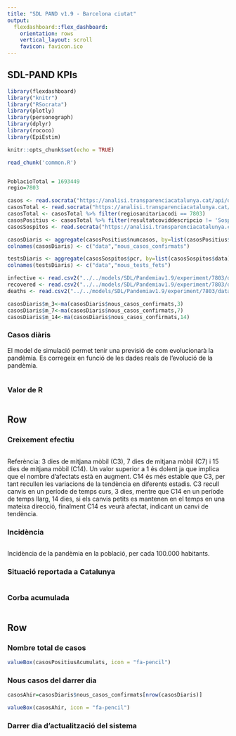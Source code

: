 ```yaml
---
title: "SDL PAND v1.9 - Barcelona ciutat"
output: 
  flexdashboard::flex_dashboard:
    orientation: rows
    vertical_layout: scroll
    favicon: favicon.ico
---
```


## SDL-PAND KPIs

```r
library(flexdashboard)
library("knitr")
library("RSocrata")
library(plotly)
library(personograph)
library(dplyr)
library(rococo)
library(EpiEstim)

knitr::opts_chunk$set(echo = TRUE)
```


```r
read_chunk('common.R')
```

```r

```


```r
PoblacioTotal = 1693449
regio=7803

casos <- read.socrata("https://analisi.transparenciacatalunya.cat/api/odata/v4/623z-r97q")
casosTotal <- read.socrata("https://analisi.transparenciacatalunya.cat/api/odata/v4/qwj8-xpvk")
casosTotal <- casosTotal %>% filter(regiosanitariacodi == 7803)
casosPositius <- casosTotal %>% filter(resultatcoviddescripcio != 'Sospitós')
casosSospitos <- read.socrata("https://analisi.transparenciacatalunya.cat/api/odata/v4/dmzh-fz47")

casosDiaris <- aggregate(casosPositius$numcasos, by=list(casosPositius$data), sum)
colnames(casosDiaris) <- c("data","nous_casos_confirmats")

testsDiaris <- aggregate(casosSospitos$pcr, by=list(casosSospitos$data), sum)
colnames(testsDiaris) <- c("data","nous_tests_fets")

infective <- read.csv2("../../models/SDL/Pandemiav1.9/experiment/7803/data/traces/totalInfective.csv")
recovered <- read.csv2("../../models/SDL/Pandemiav1.9/experiment/7803/data/traces/totalRecovered.csv")
deaths <- read.csv2("../../models/SDL/Pandemiav1.9/experiment/7803/data/traces/totalDeceased.csv")

casosDiaris$m_3<-ma(casosDiaris$nous_casos_confirmats,3)
casosDiaris$m_7<-ma(casosDiaris$nous_casos_confirmats,7)
casosDiaris$m_14<-ma(casosDiaris$nous_casos_confirmats,14)

```

### Casos diàris
El model de simulació permet tenir una previsió de com evolucionarà la pandèmia. Es corregeix en funció de les dades reals de l'evolució de la pandèmia.

```r
```


### Valor de R
```r
```

Row
-----------------------------------------------------------------------
### Creixement efectiu
```r
```
Referència: 3 dies de mitjana mòbil (C3), 7 dies de mitjana mòbil (C7) i 15 dies de mitjana mòbil (C14). Un valor superior a 1 és dolent ja que implica que el nombre d’afectats està en augment. C14 és més estable que C3, per tant recullen les variacions de la tendència en diferents estadis. C3 recull canvis en un període de temps curs, 3 dies, mentre que C14 en un període de temps llarg, 14 dies, si els canvis petits es mantenen en el temps en una mateixa direcció, finalment C14 es veurà afectat, indicant un canvi de tendència.

### Incidència
```r
```
Incidència de la pandèmia en la població, per cada 100.000 habitants.

### Situació reportada a Catalunya

```r

```

### Corba acumulada
```r
```

Row
-----------------------------------------------------------------------
### Nombre total de casos

```r
valueBox(casosPositiusAcumulats, icon = "fa-pencil")
```

### Nous casos del darrer dia

```r
casosAhir=casosDiaris$nous_casos_confirmats[nrow(casosDiaris)]

valueBox(casosAhir, icon = "fa-pencil")
```

### Darrer dia d'actualització del sistema

```r
```

